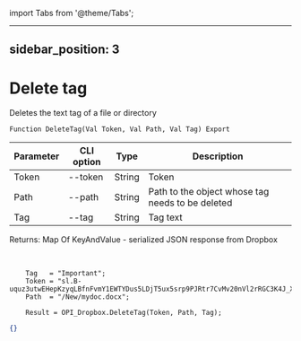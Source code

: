 ﻿import Tabs from '@theme/Tabs';

---
sidebar_position: 3
---

# Delete tag
 Deletes the text tag of a file or directory



`Function DeleteTag(Val Token, Val Path, Val Tag) Export`

  | Parameter | CLI option | Type | Description |
  |-|-|-|-|
  | Token | --token | String | Token |
  | Path | --path | String | Path to the object whose tag needs to be deleted |
  | Tag | --tag | String | Tag text |

  
  Returns:  Map Of KeyAndValue - serialized JSON response from Dropbox

<br/>




```bsl title="Code example"
    Tag   = "Important";
    Token = "sl.B-uquz3utwEHepKzyqLBfnFvmY1EWTYDus5LDjT5ux5srp9PJRtr7CvMv20nVl2rRGC3K4J_X5...";
    Path  = "/New/mydoc.docx";

    Result = OPI_Dropbox.DeleteTag(Token, Path, Tag);
```
 



```json title="Result"
{}
```
